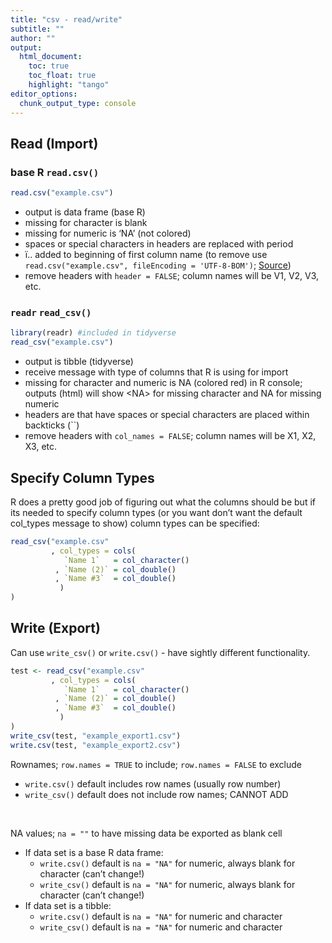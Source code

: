 ```yaml
---
title: "csv - read/write"
subtitle: "" 
author: ""
output:
  html_document:
    toc: true
    toc_float: true
    highlight: "tango"
editor_options: 
  chunk_output_type: console
---
```


## Read (Import)

### base R `read.csv()`

```r
read.csv("example.csv")
```

- output is data frame (base R)
- missing for character is blank
- missing for numeric is 'NA' (not colored)
- spaces or special characters in headers are replaced with period 
- ï.. added to beginning of first column name (to remove use `read.csv("example.csv", fileEncoding = 'UTF-8-BOM')`; [Source](https://www.roelpeters.be/removing-i-umlaut-two-dots-data-frame-column-read-csv/))
- remove headers with `header = FALSE`; column names will be V1, V2, V3, etc. 


### `readr` `read_csv()`

```r
library(readr) #included in tidyverse
read_csv("example.csv")
```

- output is tibble (tidyverse)
- receive message with type of columns that R is using for import 
- missing for character and numeric is NA (colored red) in R console; outputs (html) will show \<NA\> for missing character and NA for missing numeric 
- headers are that have spaces or special characters are placed within backticks (``)
- remove headers with `col_names = FALSE`; column names will be X1, X2, X3, etc. 


## Specify Column Types 

R does a pretty good job of figuring out what the columns should be but if its needed to specify column types (or you want don't want the default col_types message to show) column types can be specified:  

```r
read_csv("example.csv"
         , col_types = cols(
            `Name 1`   = col_character()
          , `Name (2)` = col_double()
          , `Name #3`  = col_double()
           )
)
```


## Write (Export) 

Can use `write_csv()` or `write.csv()` - have sightly different functionality.    

```r
test <- read_csv("example.csv"
         , col_types = cols(
            `Name 1`   = col_character()
          , `Name (2)` = col_double()
          , `Name #3`  = col_double()
           )
)
write_csv(test, "example_export1.csv")
write.csv(test, "example_export2.csv")
```

Rownames; `row.names = TRUE` to include; `row.names = FALSE` to exclude 

* `write.csv()` default includes row names (usually row number) 
* `write_csv()` default does not include row names; CANNOT ADD

&nbsp; 

NA values; `na = ""` to have missing data be exported as blank cell 

* If data set is a base R data frame: 
  + `write.csv()` default is `na = "NA"` for numeric, always blank for character (can't change!) 
  + `write_csv()` default is `na = "NA"` for numeric, always blank for character (can't change!) 
* If data set is a tibble: 
  + `write.csv()` default is `na = "NA"` for numeric and character 
  + `write_csv()` default is `na = "NA"` for numeric and character 


